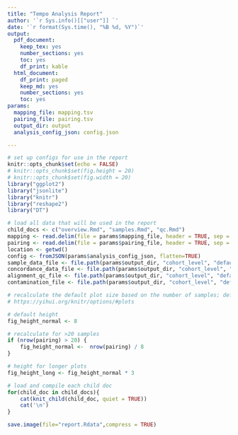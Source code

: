 ```yaml
---
title: "Tempo Analysis Report"
author: '`r Sys.info()[["user"]] `'
date: '`r format(Sys.time(), "%B %d, %Y")`'
output:
  pdf_document:
    keep_tex: yes
    number_sections: yes
    toc: yes
    df_print: kable
  html_document:
    df_print: paged
    keep_md: yes
    number_sections: yes
    toc: yes
params:
  mapping_file: mapping.tsv
  pairing_file: pairing.tsv
  output_dir: output
  analysis_config_json: config.json

---
```

```r
# set up configs for use in the report
knitr::opts_chunk$set(echo = FALSE)
# knitr::opts_chunk$set(fig.height = 20) 
# knitr::opts_chunk$set(fig.width = 20)
library("ggplot2") 
library("jsonlite")
library("knitr")
library("reshape2")
library("DT")
```

```r
# load all data that will be used in the report
child_docs <- c("overview.Rmd", "samples.Rmd", "qc.Rmd")
mapping <- read.delim(file = params$mapping_file, header = TRUE, sep = '\t')
pairing <- read.delim(file = params$pairing_file, header = TRUE, sep = '\t')
location <- getwd()
config <- fromJSON(params$analysis_config_json, flatten=TRUE)
sample_data_file <- file.path(params$output_dir, "cohort_level", "default_cohort", "sample_data.txt")
concordance_data_file <- file.path(params$output_dir, "cohort_level", "default_cohort", "concordance_qc.txt")
alignment_qc_file <- file.path(params$output_dir, "cohort_level", "default_cohort", "alignment_qc.txt")
contamination_file <- file.path(params$output_dir, "cohort_level", "default_cohort", "contamination_qc.txt")
```

```r
# recalculate the default plot size based on the number of samples; default value is 7
# https://yihui.org/knitr/options/#plots

# default height
fig_height_normal <- 8

# recalculate for >20 samples
if (nrow(pairing) > 20) {
    fig_height_normal <-  nrow(pairing) / 8
}

# height for longer plots
fig_height_long <- fig_height_normal * 3
```

```r
# load and compile each child doc
for(child_doc in child_docs){
    cat(knit_child(child_doc, quiet = TRUE))
    cat('\n')
}
```

```r
save.image(file="report.Rdata",compress = TRUE)
```